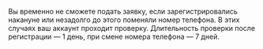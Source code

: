 <Note mode="restriction" title="Внимание">

Вы временно не сможете подать заявку, если зарегистрировались накануне или незадолго до этого поменяли номер телефона. В этих случаях ваш аккаунт проходит проверку. Длительность проверки после регистрации — 1 день, при смене номера телефона — 7 дней.

</Note>
